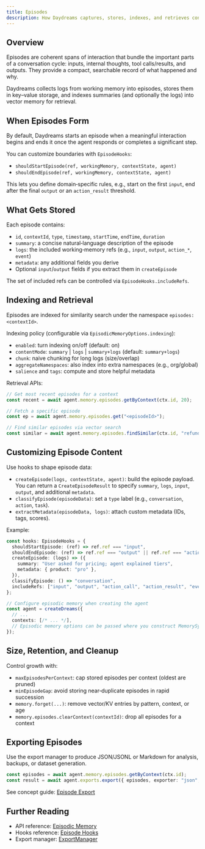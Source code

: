 ```yaml
---
title: Episodes
description: How Daydreams captures, stores, indexes, and retrieves conversational episodes, plus how to customize episode boundaries and metadata.
---
```


## Overview

Episodes are coherent spans of interaction that bundle the important parts of a conversation cycle: inputs, internal thoughts, tool calls/results, and outputs. They provide a compact, searchable record of what happened and why.

Daydreams collects logs from working memory into episodes, stores them in key–value storage, and indexes summaries (and optionally the logs) into vector memory for retrieval.

## When Episodes Form

By default, Daydreams starts an episode when a meaningful interaction begins and ends it once the agent responds or completes a significant step.

You can customize boundaries with `EpisodeHooks`:
- `shouldStartEpisode(ref, workingMemory, contextState, agent)`
- `shouldEndEpisode(ref, workingMemory, contextState, agent)`

This lets you define domain‑specific rules, e.g., start on the first `input`, end after the final `output` or an `action_result` threshold.

## What Gets Stored

Each episode contains:
- `id`, `contextId`, `type`, `timestamp`, `startTime`, `endTime`, `duration`
- `summary`: a concise natural‑language description of the episode
- `logs`: the included working‑memory refs (e.g., `input`, `output`, `action_*`, `event`)
- `metadata`: any additional fields you derive
- Optional `input`/`output` fields if you extract them in `createEpisode`

The set of included refs can be controlled via `EpisodeHooks.includeRefs`.

## Indexing and Retrieval

Episodes are indexed for similarity search under the namespace `episodes:<contextId>`.

Indexing policy (configurable via `EpisodicMemoryOptions.indexing`):
- `enabled`: turn indexing on/off (default: on)
- `contentMode`: `summary` | `logs` | `summary+logs` (default: `summary+logs`)
- `chunk`: naive chunking for long logs (size/overlap)
- `aggregateNamespaces`: also index into extra namespaces (e.g., org/global)
- `salience` and `tags`: compute and store helpful metadata

Retrieval APIs:

```ts title="episode-retrieval.ts"
// Get most recent episodes for a context
const recent = await agent.memory.episodes.getByContext(ctx.id, 20);

// Fetch a specific episode
const ep = await agent.memory.episodes.get("<episodeId>");

// Find similar episodes via vector search
const similar = await agent.memory.episodes.findSimilar(ctx.id, "refund policy", 5);
```

## Customizing Episode Content

Use hooks to shape episode data:
- `createEpisode(logs, contextState, agent)`: build the episode payload. You can return a `CreateEpisodeResult` to specify `summary`, `logs`, `input`, `output`, and additional `metadata`.
- `classifyEpisode(episodeData)`: set a `type` label (e.g., `conversation`, `action`, `task`).
- `extractMetadata(episodeData, logs)`: attach custom metadata (IDs, tags, scores).

Example:

```ts title="episode-hooks.ts"
const hooks: EpisodeHooks = {
  shouldStartEpisode: (ref) => ref.ref === "input",
  shouldEndEpisode: (ref) => ref.ref === "output" || ref.ref === "action_result",
  createEpisode: (logs) => ({
    summary: "User asked for pricing; agent explained tiers",
    metadata: { product: "pro" },
  }),
  classifyEpisode: () => "conversation",
  includeRefs: ["input", "output", "action_call", "action_result", "event"],
};

// Configure episodic memory when creating the agent
const agent = createDreams({
  // ...
  contexts: [/* ... */],
  // Episodic memory options can be passed where you construct MemorySystem
});
```

## Size, Retention, and Cleanup

Control growth with:
- `maxEpisodesPerContext`: cap stored episodes per context (oldest are pruned)
- `minEpisodeGap`: avoid storing near‑duplicate episodes in rapid succession
- `memory.forget(...)`: remove vector/KV entries by pattern, context, or age
- `memory.episodes.clearContext(contextId)`: drop all episodes for a context

## Exporting Episodes

Use the export manager to produce JSON/JSONL or Markdown for analysis, backups, or dataset generation.

```ts title="export-episodes.ts"
const episodes = await agent.memory.episodes.getByContext(ctx.id);
const result = await agent.exports.export({ episodes, exporter: "json", options: { pretty: true } });
```

See concept guide: [Episode Export](/docs/core/concepts/episode-export)

## Further Reading

- API reference: [Episodic Memory](/docs/api/EpisodicMemory)
- Hooks reference: [Episode Hooks](/docs/api/EpisodeHooks)
- Export manager: [ExportManager](/docs/api/ExportManager)
